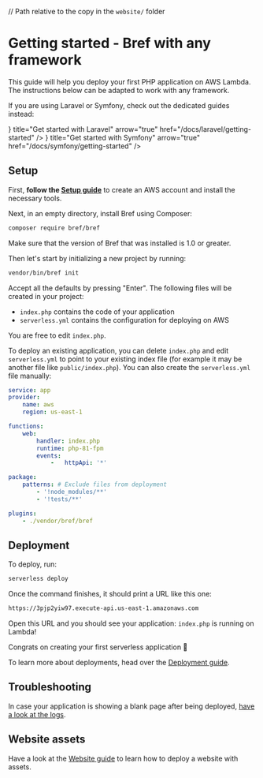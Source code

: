 // Path relative to the copy in the `website/` folder

<NextSeo description="Run PHP serverless on AWS Lambda using Bref." />

# Getting started - Bref with any framework

This guide will help you deploy your first PHP application on AWS Lambda. The instructions below can be adapted to work with any framework.

If you are using Laravel or Symfony, check out the dedicated guides instead:

<Cards num={2}>
    <Card icon={<LaravelIcon />} title="Get started with Laravel" arrow="true" href="/docs/laravel/getting-started" />
    <Card icon={<SymfonyIcon />} title="Get started with Symfony" arrow="true" href="/docs/symfony/getting-started" />
</Cards>

## Setup

First, **follow the [Setup guide](../setup.mdx)** to create an AWS account and install the necessary tools.

Next, in an empty directory, install Bref using Composer:

```bash
composer require bref/bref
```

Make sure that the version of Bref that was installed is 1.0 or greater.

Then let's start by initializing a new project by running:

```bash
vendor/bin/bref init
```

Accept all the defaults by pressing "Enter". The following files will be created in your project:

- `index.php` contains the code of your application
- `serverless.yml` contains the configuration for deploying on AWS

You are free to edit `index.php`.

To deploy an existing application, you can delete `index.php` and edit `serverless.yml` to point to your existing index file (for example it may be another file like `public/index.php`). You can also create the `serverless.yml` file manually:

```yml filename="serverless.yml"
service: app
provider:
    name: aws
    region: us-east-1

functions:
    web:
        handler: index.php
        runtime: php-81-fpm
        events:
            -   httpApi: '*'

package:
    patterns: # Exclude files from deployment
        - '!node_modules/**'
        - '!tests/**'

plugins:
    - ./vendor/bref/bref
```

## Deployment

To deploy, run:

```bash
serverless deploy
```

Once the command finishes, it should print a URL like this one:

```sh
https://3pjp2yiw97.execute-api.us-east-1.amazonaws.com
```

Open this URL and you should see your application: `index.php` is running on Lambda!

Congrats on creating your first serverless application 🎉

To learn more about deployments, head over the [Deployment guide](../deploy.mdx).

## Troubleshooting

In case your application is showing a blank page after being deployed, [have a look at the logs](../environment/logs.md).

## Website assets

Have a look at the [Website guide](../use-cases/websites.mdx) to learn how to deploy a website with assets.
